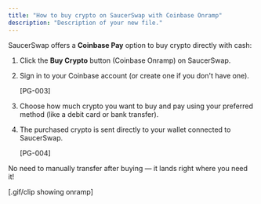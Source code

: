 ```yaml
---
title: "How to buy crypto on SaucerSwap with Coinbase Onramp"
description: "Description of your new file."
---
```


SaucerSwap offers a **Coinbase Pay** option to buy crypto directly with cash:

1. Click the **Buy Crypto** button (Coinbase Onramp) on SaucerSwap.
2. Sign in to your Coinbase account (or create one if you don't have one).

   [PG-003]
3. Choose how much crypto you want to buy and pay using your preferred method (like a debit card or bank transfer).
4. The purchased crypto is sent directly to your wallet connected to SaucerSwap.

   [PG-004]

No need to manually transfer after buying — it lands right where you need it\!

[.gif/clip showing onramp]